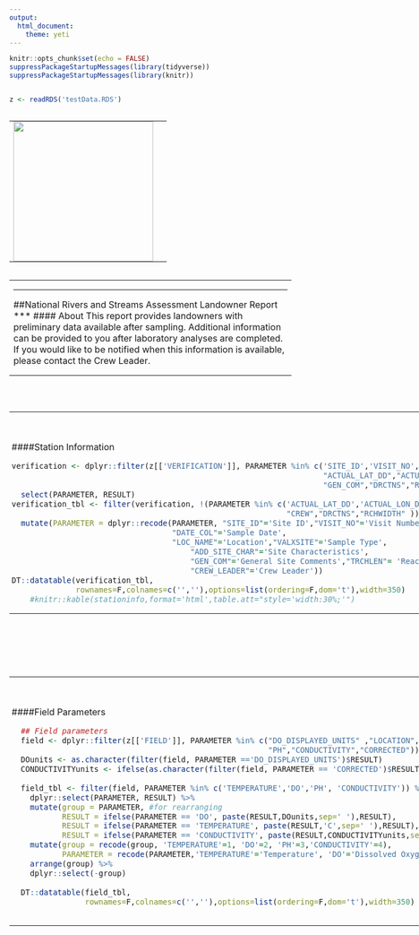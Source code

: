 ```yaml
---
output:   
  html_document:
    theme: yeti
---
```


<style type="text/css" media="all">
@page WordSection1
	{size:8.5in 11.0in;
	margin:1.0in 1.0in 1.0in 1.0in;}
div.WordSection1
	{page:WordSection1;}
	
	<body style="-webkit-print-color-adjust:exact;">"
</style>


```r
knitr::opts_chunk$set(echo = FALSE)
suppressPackageStartupMessages(library(tidyverse))
suppressPackageStartupMessages(library(knitr))


z <- readRDS('testData.RDS')

```

<div class=WordSection1>

<div class='titleSection'>

<table class=MsoTableGrid; cellspacing=0; cellpadding=0; style='border-collapse:collapse; border:none; float: left;'>
 <tr>
  <td valign=top style='width:200pt;  padding:0in 5.4pt 0in 5.4pt'>
  <img src='NRSA logo_sm.png' width="250"  />
  </td>
 </tr>
</table>
<br>


<table class=MsoTableGrid; cellspacing=0; cellpadding=0; style='border-collapse:collapse; border:none; float: right;'>
 <tr>
  <td valign=top style='width:450pt;  padding:0in 5.4pt 0in 5.4pt'>
***
##National Rivers and Streams Assessment Landowner Report
***
#### About
This report provides landowners with preliminary data available after sampling. Additional information can be provided to you after laboratory analyses are completed. If you would like to be notified when this information is available, please contact the Crew Leader.

  </td>
 </tr>
</table>


<div class='nextdiv'>
<br><br><br><br><br><br><br><br><br><br><br><br><br>

<div class='nextdiv' style='float:left;'>
<table class=MsoTableGrid cellspacing=0 cellpadding=0 style='border-collapse:collapse; border:none; float:left;'>

<table class=MsoTableGrid cellspacing=0 cellpadding=0 style='border-collapse:collapse; border:none; float:left;'>
<tr>
<td width=319 valign=top style='width:239.4pt;  padding:0in 3pt 0in 3pt'>
<br>

####Station Information

```r
verification <- dplyr::filter(z[['VERIFICATION']], PARAMETER %in% c('SITE_ID','VISIT_NO', "DATE_COL","LOC_NAME","CREW",
                                                                    "ACTUAL_LAT_DD","ACTUAL_LON_DD","VALXSITE",'ADD_SITE_CHAR',
                                                                    "GEN_COM","DRCTNS","RCHWIDTH","TRCHLEN","CREW_LEADER")) %>%
  select(PARAMETER, RESULT)
verification_tbl <- filter(verification, !(PARAMETER %in% c('ACTUAL_LAT_DD','ACTUAL_LON_DD',
                                                            "CREW","DRCTNS","RCHWIDTH" ))) %>%
  mutate(PARAMETER = dplyr::recode(PARAMETER, "SITE_ID"='Site ID',"VISIT_NO"='Visit Number',
                                   "DATE_COL"='Sample Date',
                                   "LOC_NAME"='Location',"VALXSITE"='Sample Type', 
                                       "ADD_SITE_CHAR"='Site Characteristics',
                                       "GEN_COM"='General Site Comments',"TRCHLEN"= 'Reach Length' ,
                                       "CREW_LEADER"='Crew Leader')) 
DT::datatable(verification_tbl,
              rownames=F,colnames=c('',''),options=list(ordering=F,dom='t'),width=350)
    #knitr::kable(stationinfo,format='html',table.att="style='width:30%;'")
```

  </td>
 </tr>
</table>

<table class=MsoTableGrid cellspacing=0 cellpadding=0 style='border-collapse:collapse; border:none; float:left; padding:80 0 0 0'>
  <tr>
  <td width=319 valign=top style='width:239.4pt;  padding:0in 3pt 0in 3pt'>
  <br>
    
####Field Parameters
```r
  ## Field parameters
  field <- dplyr::filter(z[['FIELD']], PARAMETER %in% c("DO_DISPLAYED_UNITS" ,"LOCATION","TIME" ,"DO","TEMPERATURE" ,
                                                        "PH","CONDUCTIVITY","CORRECTED")) 
  DOunits <- as.character(filter(field, PARAMETER =='DO_DISPLAYED_UNITS')$RESULT)
  CONDUCTIVITYunits <- ifelse(as.character(filter(field, PARAMETER == 'CORRECTED')$RESULT)=='Y', 'μS/cm @ 25C','μS/cm')
  
  field_tbl <- filter(field, PARAMETER %in% c('TEMPERATURE','DO','PH', 'CONDUCTIVITY')) %>%
    dplyr::select(PARAMETER, RESULT) %>%
    mutate(group = PARAMETER, #for rearranging
           RESULT = ifelse(PARAMETER == 'DO', paste(RESULT,DOunits,sep=' '),RESULT),
           RESULT = ifelse(PARAMETER == 'TEMPERATURE', paste(RESULT,'C',sep=' '),RESULT),
           RESULT = ifelse(PARAMETER == 'CONDUCTIVITY', paste(RESULT,CONDUCTIVITYunits,sep=' '),RESULT)) %>%
    mutate(group = recode(group, 'TEMPERATURE'=1, 'DO'=2, 'PH'=3,'CONDUCTIVITY'=4),
           PARAMETER = recode(PARAMETER,'TEMPERATURE'='Temperature', 'DO'='Dissolved Oxygen', 'PH'='pH','CONDUCTIVITY'='Conductivity')) %>%
    arrange(group) %>%
    dplyr::select(-group)
  
  DT::datatable(field_tbl,
                rownames=F,colnames=c('',''),options=list(ordering=F,dom='t'),width=350)
  
```
  
  </td>
 </tr>
</table>

<br>

</div>




```r
# Setting `results = 'asis'` allows for using Latex within the code chunk
cat('\\begin{center}')
# `{c c}` Creates a two column table
# Use `{c | c}` if you'd like a line between the tables
cat('\\begin{tabular}{ c c }')
print(knitr::kable(mtcars[1:5, 1:5], format = 'latex'))
# Separate the two columns with an `&`
cat('&')
print(knitr::kable(mtcars[1:5, 1:5], format = 'latex'))
cat('\\end{tabular}')
cat('\\end{center}')
``` 

</div>
